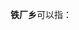 '''铁厂乡'''可以指：
{{PRC admin/disambig|51/19/21/230/000|51/34/33/206/000|52/27/23/210/000|53/26/24/206/000}}
{{disambig|cat=三字中国乡名消歧义}}